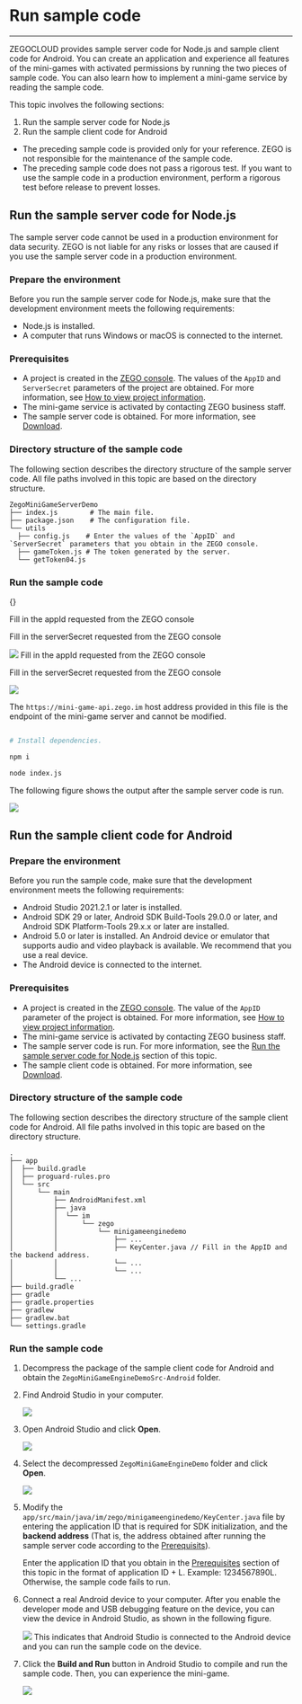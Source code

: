 # Run sample code

---


ZEGOCLOUD provides sample server code for Node.js and sample client code for Android. You can create an application and experience all features of the mini-games with activated permissions by running the two pieces of sample code. You can also learn how to implement a mini-game service by reading the sample code.

This topic involves the following sections:

1. Run the sample server code for Node.js
2. Run the sample client code for Android

<Warning title="Warning">

- The preceding sample code is provided only for your reference. ZEGO is not responsible for the maintenance of the sample code.
- The preceding sample code does not pass a rigorous test. If you want to use the sample code in a production environment, perform a rigorous test before release to prevent losses.

</Warning>


## Run the sample server code for Node.js

<Warning title="Warning">

The sample server code cannot be used in a production environment for data security. ZEGO is not liable for any risks or losses that are caused if you use the sample server code in a production environment.

</Warning>

### Prepare the environment

Before you run the sample server code for Node.js, make sure that the development environment meets the following requirements:

- Node.js is installed.
- A computer that runs Windows or macOS is connected to the internet.

### Prerequisites

- A project is created in the [ZEGO console](https://console.zegocloud.com). The values of the `AppID` and `ServerSecret` parameters of the project are obtained. For more information, see [How to view project information](https://www.zegocloud.com/docs/admin-console/view-project-information).
- The mini-game service is activated by contacting ZEGO business staff.
- The sample server code is obtained. For more information, see [Download](../Download.mdx).

### Directory structure of the sample code

The following section describes the directory structure of the sample server code. All file paths involved in this topic are based on the directory structure.

```tree
ZegoMiniGameServerDemo
├── index.js        # The main file.
├── package.json    # The configuration file.
└── utils
  ├── config.js    # Enter the values of the `AppID` and `ServerSecret` parameters that you obtain in the ZEGO console.
  ├── gameToken.js # The token generated by the server. 
  └── getToken04.js 
```

### Run the sample code

<Steps>
<Step title="Decompress the `ZegoMiniGameServerDemo.zip` package of the sample server code to obtain the `ZegoMiniGameServerDemo` folder.">
{}
</Step>
<Step title="Modify the `ZegoMiniGameServerDemo/utils/config.js` file by specifying the `appID` parameter in the red-framed part as shown in the following figure.">

Fill in the appId requested from the ZEGO console

Fill in the serverSecret  requested from the ZEGO console

<Frame width="512" height="auto" caption="">
<img src="https://storage.zego.im/sdk-doc/Pics/zegocloud/mini_game/new1ServerSecret.jpeg" />
</Frame>

</Step>

<Step title="In the `ZegoMiniGameServerDemo/utils/config.js` file, specify the `serverSecret` parameter.">
Fill in the appId requested from the ZEGO console

Fill in the serverSecret  requested from the ZEGO console
<Frame width="512" height="auto" caption="">
<img src="https://storage.zego.im/sdk-doc/Pics/zegocloud/mini_game/new2ServerSecret.jpeg" />
</Frame>

<Warning title="Warning">

The `https://mini-game-api.zego.im` host address provided in this file is the endpoint of the mini-game server and cannot be modified.

</Warning>
</Step>
<Step title="Go to the `ZegoMiniGameServerDemo` folder and run the following code on the terminal to start the mini-game server.">

```bash

# Install dependencies.

npm i  

node index.js
```

</Step>

<Step title="Obtain the server address, which can be used as the backend address in the sample client code">

The following figure shows the output after the sample server code is run.

<Frame width="512" height="auto" caption=""><img src="https://storage.zego.im/sdk-doc/Pics/MiniGames/server_sourcecodes_address.jpeg" /></Frame>

</Step>
</Steps>



## Run the sample client code for Android

### Prepare the environment

Before you run the sample code, make sure that the development environment meets the following requirements:

- Android Studio 2021.2.1 or later is installed.
- Android SDK 29 or later, Android SDK Build-Tools 29.0.0 or later, and Android SDK Platform-Tools 29.x.x or later are installed.
- Android 5.0 or later is installed. An Android device or emulator that supports audio and video playback is available. We recommend that you use a real device.
- The Android device is connected to the internet.

### Prerequisites

- A project is created in the [ZEGO console](https://console.zegocloud.com). The value of the `AppID` parameter of the project is obtained. For more information, see [How to view project information](https://www.zegocloud.com/docs/admin-console/view-project-information).
- The mini-game service is activated by contacting ZEGO business staff.
- The sample server code is run. For more information, see the [Run the sample server code for Node.js](#run-the-sample-server-code-for-nodejs) section of this topic.
- The sample client code is obtained. For more information, see [Download](../Download.mdx).


### Directory structure of the sample code

The following section describes the directory structure of the sample client code for Android. All file paths involved in this topic are based on the directory structure.

```tree
.
├── app
│  ├── build.gradle
│  ├── proguard-rules.pro
│  └── src
│      └── main
│          ├── AndroidManifest.xml
│          ├── java
│          │  └── im
│          │      └── zego
│          │          └── minigameenginedemo
│          │              ├── ...
│          │              ├── KeyCenter.java // Fill in the AppID and the backend address.
│          │              └── ...
│          │              └── ...
│          └── ...
├── build.gradle
├── gradle
├── gradle.properties
├── gradlew
├── gradlew.bat
└── settings.gradle
```

### Run the sample code

1. Decompress the package of the sample client code for Android and obtain the `ZegoMiniGameEngineDemoSrc-Android` folder.

2. Find Android Studio in your computer.
   
    <Frame width="512" height="auto" caption=""><img src="https://storage.zego.im/sdk-doc/Pics/GoEnjoy/online_KTV/SampleCodes/AS_icon.png" /></Frame>

3. Open Android Studio and click **Open**.
   
    <Frame width="512" height="auto" caption=""><img src="https://storage.zego.im/sdk-doc/Pics/GoEnjoy/online_KTV/SampleCodes/AS_Welcome_Interface.png" /></Frame>

4. Select the decompressed `ZegoMiniGameEngineDemo` folder and click **Open**.
   
    <Frame width="512" height="auto" caption=""><img src="https://storage.zego.im/sdk-doc/Pics/MiniGames/open.jpeg" /></Frame>

<a name="host_ip"></a>

5. Modify the `app/src/main/java/im/zego/minigameenginedemo/KeyCenter.java` file by entering the application ID that is required for SDK initialization, and the **backend address** (That is, the address obtained after running the sample server code according to the [Prerequisits](#16450#2_2)).
   
    <Warning title="Warning">

    Enter the application ID that you obtain in the [Prerequisites](#16450#2_2) section of this topic in the format of application ID + L. Example: 1234567890L. Otherwise, the sample code fails to run.
   
    </Warning>   

6. Connect a real Android device to your computer. After you enable the developer mode and USB debugging feature on the device, you can view the device in Android Studio, as shown in the following figure.
   
    <Frame width="512" height="auto" caption=""><img src="https://storage.zego.im/sdk-doc/Pics/GoEnjoy/LiveShow/android_device_detected.png" /></Frame>
   This indicates that Android Studio is connected to the Android device and you can run the sample code on the device.

7. Click the **Build and Run** button in Android Studio to compile and run the sample code. Then, you can experience the mini-game.
   
    <Frame width="512" height="auto" caption=""><img src="https://storage.zego.im/sdk-doc/Pics/GoEnjoy/LiveShow/android_build_and_run.png" /></Frame>
